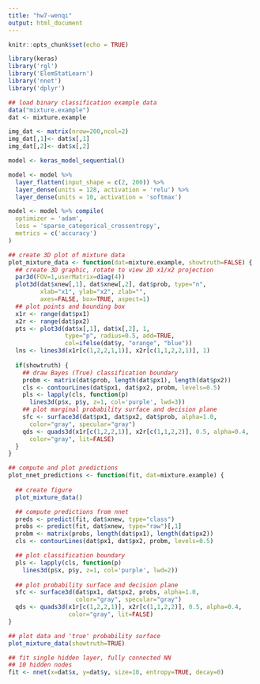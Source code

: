```yaml
---
title: "hw7-wenqi"
output: html_document
---
```


```r
knitr::opts_chunk$set(echo = TRUE)

```


```r
library(keras)
library('rgl')
library('ElemStatLearn')
library('nnet')
library('dplyr')

## load binary classification example data
data("mixture.example")
dat <- mixture.example

```

```r
img_dat <- matrix(nrow=200,ncol=2)
img_dat[,1]<- dat$x[,1]
img_dat[,2]<- dat$x[,2]
```


```r
model <- keras_model_sequential()

model <- model %>%
  layer_flatten(input_shape = c(2, 200)) %>%
  layer_dense(units = 128, activation = 'relu') %>%
  layer_dense(units = 10, activation = 'softmax')

model <- model %>% compile(
  optimizer = 'adam', 
  loss = 'sparse_categorical_crossentropy',
  metrics = c('accuracy')
)

```





```r

## create 3D plot of mixture data
plot_mixture_data <- function(dat=mixture.example, showtruth=FALSE) {
  ## create 3D graphic, rotate to view 2D x1/x2 projection
  par3d(FOV=1,userMatrix=diag(4))
  plot3d(dat$xnew[,1], dat$xnew[,2], dat$prob, type="n",
         xlab="x1", ylab="x2", zlab="",
         axes=FALSE, box=TRUE, aspect=1)
  ## plot points and bounding box
  x1r <- range(dat$px1)
  x2r <- range(dat$px2)
  pts <- plot3d(dat$x[,1], dat$x[,2], 1,
                type="p", radius=0.5, add=TRUE,
                col=ifelse(dat$y, "orange", "blue"))
  lns <- lines3d(x1r[c(1,2,2,1,1)], x2r[c(1,1,2,2,1)], 1)
  
  if(showtruth) {
    ## draw Bayes (True) classification boundary
    probm <- matrix(dat$prob, length(dat$px1), length(dat$px2))
    cls <- contourLines(dat$px1, dat$px2, probm, levels=0.5)
    pls <- lapply(cls, function(p) 
      lines3d(p$x, p$y, z=1, col='purple', lwd=3))
    ## plot marginal probability surface and decision plane
    sfc <- surface3d(dat$px1, dat$px2, dat$prob, alpha=1.0,
      color="gray", specular="gray")
    qds <- quads3d(x1r[c(1,2,2,1)], x2r[c(1,1,2,2)], 0.5, alpha=0.4,
      color="gray", lit=FALSE)
  }
}

## compute and plot predictions
plot_nnet_predictions <- function(fit, dat=mixture.example) {
  
  ## create figure
  plot_mixture_data()

  ## compute predictions from nnet
  preds <- predict(fit, dat$xnew, type="class")
  probs <- predict(fit, dat$xnew, type="raw")[,1]
  probm <- matrix(probs, length(dat$px1), length(dat$px2))
  cls <- contourLines(dat$px1, dat$px2, probm, levels=0.5)

  ## plot classification boundary
  pls <- lapply(cls, function(p) 
    lines3d(p$x, p$y, z=1, col='purple', lwd=2))
  
  ## plot probability surface and decision plane
  sfc <- surface3d(dat$px1, dat$px2, probs, alpha=1.0,
                   color="gray", specular="gray")
  qds <- quads3d(x1r[c(1,2,2,1)], x2r[c(1,1,2,2)], 0.5, alpha=0.4,
                 color="gray", lit=FALSE)
}

## plot data and 'true' probability surface
plot_mixture_data(showtruth=TRUE)

## fit single hidden layer, fully connected NN 
## 10 hidden nodes
fit <- nnet(x=dat$x, y=dat$y, size=10, entropy=TRUE, decay=0) 
```

